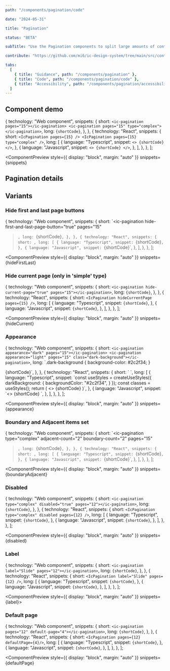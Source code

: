 ```yaml
---
path: "/components/pagination/code"

date: "2024-05-31"

title: "Pagination"

status: "BETA"

subTitle: "Use the Pagination components to split large amounts of content into pages and navigate between them."

contribute: "https://github.com/mi6/ic-design-system/tree/main/src/content/structured/components/pagination"

tabs:
  [
    { title: "Guidance", path: "/components/pagination" },
    { title: "Code", path: "/components/pagination/code" },
    { title: "Accessibility", path: "/components/pagination/accessibility" },
  ]
---
```



## Component demo

  {
    technology: "Web component",
    snippets: {
      short: `<ic-pagination pages="15"></ic-pagination>
<ic-pagination pages="15" type="complex"></ic-pagination>`,
      long: `{shortCode}`,
    },
  },
  {
    technology: "React",
    snippets: {
      short: `<IcPagination pages={15} />
<IcPagination pages={15} type="complex" />`,
      long: [
        {
          language: "Typescript",
          snippet: `<>
  {shortCode}
</>`,
        },
        {
          language: "Javascript",
          snippet: `<>
  {shortCode}
</>`,
        },
      ],
    },
  },
];

<ComponentPreview
  style={{ display: "block", margin: "auto" }}
  snippets={snippets}
>
  <div style={{ width: "fit-content", margin: "auto" }}>
    <IcPagination pages={15} />
  </div>
  <IcPagination pages={15} type="complex" />
</ComponentPreview>

## Pagination details

<ComponentDetails component="ic-pagination" />

## Variants

### Hide first and last page buttons

  {
    technology: "Web component",
    snippets: {
      short: `<ic-pagination 
  hide-first-and-last-page-button="true"
  pages="15"
></ic-pagination>`,
      long: `{shortCode}`,
    },
  },
  {
    technology: "React",
    snippets: {
      short: `<IcPagination hideFirstAndLastPageButton pages={15} />`,
      long: [
        {
          language: "Typescript",
          snippet: `{shortCode}`,
        },
        {
          language: "Javascript",
          snippet: `{shortCode}`,
        },
      ],
    },
  },
];

<ComponentPreview
  style={{ display: "block", margin: "auto" }}
  snippets={hideFirstLast}
>
  <IcPagination hideFirstAndLastPageButton pages={15} />
</ComponentPreview>

### Hide current page (only in 'simple' type)

  {
    technology: "Web component",
    snippets: {
      short: `<ic-pagination hide-current-page="true" pages="15"></ic-pagination>`,
      long: `{shortCode}`,
    },
  },
  {
    technology: "React",
    snippets: {
      short: `<IcPagination hideCurrentPage pages={15} />`,
      long: [
        {
          language: "Typescript",
          snippet: `{shortCode}`,
        },
        {
          language: "Javascript",
          snippet: `{shortCode}`,
        },
      ],
    },
  },
];

<ComponentPreview
  style={{ display: "block", margin: "auto" }}
  snippets={hideCurrent}
>
  <IcPagination hideCurrentPage pages={15} />
</ComponentPreview>

### Appearance

  {
    technology: "Web component",
    snippets: {
      short: `<ic-pagination appearance="dark" pages="15"></ic-pagination>
<ic-pagination appearance="light" pages="15" class="dark-background"></ic-pagination>`,
      long: `.dark-background {
      background-color: #2c2f34;
    }
  </style>
  <body>
    {shortCode}`,
    },
  },
  {
    technology: "React",
    snippets: {
      short: `<IcPagination appearance="dark" pages={15} />
<IcPagination appearance="light" pages={15} class={classes.darkBackground} />`,
      long: [
        {
          language: "Typescript",
          snippet: `const useStyles = createUseStyles({
  darkBackground: {
    backgroundColor: "#2c2f34",
  }
});
const classes = useStyles();
return (
  <>
    {shortCode}
  </>
)`,
        },
        {
          language: "Javascript",
          snippet: `<>
  {shortCode}
</>`,
        },
      ],
    },
  },
];

<ComponentPreview
  style={{ display: "block", margin: "auto" }}
  snippets={appearance}
>
  <IcPagination appearance="dark" pages={15} />
  <div style={{ backgroundColor: "#000", marginBottom: "0.75rem" }}>
    <IcPagination appearance="light" pages={15} />
  </div>
</ComponentPreview>

### Boundary and Adjacent items set

  {
    technology: "Web component",
    snippets: {
      short: `<ic-pagination
  type="complex"
  adjacent-count="2"
  boundary-count="2"
  pages="15"
></ic-pagination>`,
      long: `{shortCode}`,
    },
  },
  {
    technology: "React",
    snippets: {
      short: `<IcPagination 
  type="complex"
  adjacentCount={2}
  boundaryCount={2}
  pages={15} 
/>`,
      long: [
        {
          language: "Typescript",
          snippet: `{shortCode}`,
        },
        {
          language: "Javascript",
          snippet: `{shortCode}`,
        },
      ],
    },
  },
];

<ComponentPreview
  style={{ display: "block", margin: "auto" }}
  snippets={boundaryAdjacent}
>
  <IcPagination type="complex" adjacentCount={2} boundaryCount={2} pages={15} />
</ComponentPreview>

### Disabled

  {
    technology: "Web component",
    snippets: {
      short: `<ic-pagination type="complex" disabled="true" pages="12"></ic-pagination>`,
      long: `{shortCode}`,
    },
  },
  {
    technology: "React",
    snippets: {
      short: `<IcPagination type="complex" disabled pages={12} />`,
      long: [
        {
          language: "Typescript",
          snippet: `{shortCode}`,
        },
        {
          language: "Javascript",
          snippet: `{shortCode}`,
        },
      ],
    },
  },
];

<ComponentPreview
  style={{ display: "block", margin: "auto" }}
  snippets={disabled}
>
  <IcPagination type="complex" disabled pages={12} />
</ComponentPreview>

### Label

  {
    technology: "Web component",
    snippets: {
      short: `<ic-pagination label="Slide" pages="12"></ic-pagination>`,
      long: `{shortCode}`,
    },
  },
  {
    technology: "React",
    snippets: {
      short: `<IcPagination label="Slide" pages={12} />`,
      long: [
        {
          language: "Typescript",
          snippet: `{shortCode}`,
        },
        {
          language: "Javascript",
          snippet: `{shortCode}`,
        },
      ],
    },
  },
];

<ComponentPreview style={{ display: "block", margin: "auto" }} snippets={label}>
  <IcPagination label="Slide" pages={12} />
</ComponentPreview>

### Default page

  {
    technology: "Web component",
    snippets: {
      short: `<ic-pagination pages="12" default-page="4"></ic-pagination>`,
      long: `{shortCode}`,
    },
  },
  {
    technology: "React",
    snippets: {
      short: `<IcPagination pages={12} defaultPage={4}/>`,
      long: [
        {
          language: "Typescript",
          snippet: `{shortCode}`,
        },
        {
          language: "Javascript",
          snippet: `{shortCode}`,
        },
      ],
    },
  },
];

<ComponentPreview
  style={{ display: "block", margin: "auto" }}
  snippets={defaultPage}
>
  <IcPagination pages={12} defaultPage={4} />
</ComponentPreview>

